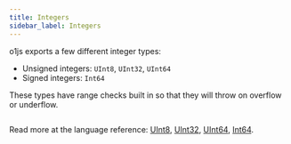 ```yaml
---
title: Integers
sidebar_label: Integers
---
```



o1js exports a few different integer types:

- Unsigned integers: `UInt8`, `UInt32`, `UInt64`
- Signed integers: `Int64`

These types have range checks built in so that they will throw on overflow or underflow.

```ts file=../snippets/int/int.ts start=start_int_instances end=end_int_instances
```

Read more at the language reference: [UInt8](/docs/api-reference/classes/UInt8.mdx), [UInt32](/docs/api-reference/classes/UInt32.mdx), [UInt64](/docs/api-reference/classes/UInt64.mdx), [Int64](/docs/api-reference/classes/Int64.mdx).
